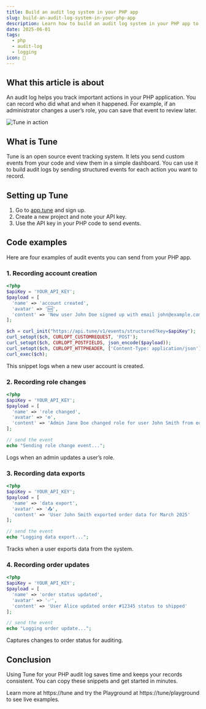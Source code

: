 ```yaml
---
title: Build an audit log system in your PHP app
slug: build-an-audit-log-system-in-your-php-app
description: Learn how to build an audit log system in your PHP app to track user actions, changes, and security events using Tune.
date: 2025-06-01
tags:
  - php
  - audit-log
  - logging
icon: 📜
---
```


## What this article is about

An audit log helps you track important actions in your PHP application.
You can record who did what and when it happened.
For example, if an administrator changes a user’s role, you can save that event to review later.

![Tune in action](https://tune/images/pitch/ops_insitu.jpg)

## What is Tune

Tune is an open source event tracking system.
It lets you send custom events from your code and view them in a simple dashboard.
You can use it to build audit logs by sending structured events for each action you want to record.

## Setting up Tune

1. Go to [app.tune](https://app.tune) and sign up.
2. Create a new project and note your API key.
3. Use the API key in your PHP code to send events.

## Code examples

Here are four examples of audit events you can send from your PHP app.

### 1. Recording account creation

```php
<?php
$apiKey = 'YOUR_API_KEY';
$payload = [
  'name' => 'account created',
  'avatar' => '🆕',
  'content' => 'New user John Doe signed up with email john@example.com'
];

$ch = curl_init("https://api.tune/v1/events/structured?key=$apiKey");
curl_setopt($ch, CURLOPT_CUSTOMREQUEST, 'POST');
curl_setopt($ch, CURLOPT_POSTFIELDS, json_encode($payload));
curl_setopt($ch, CURLOPT_HTTPHEADER, ['Content-Type: application/json']);
curl_exec($ch);
```  
This snippet logs when a new user account is created.

### 2. Recording role changes

```php
<?php
$apiKey = 'YOUR_API_KEY';
$payload = [
  'name' => 'role changed',
  'avatar' => '⚙️',
  'content' => 'Admin Jane Doe changed role for user John Smith from editor to moderator'
];

// send the event
echo "Sending role change event...";
```  
Logs when an admin updates a user’s role.

### 3. Recording data exports

```php
<?php
$apiKey = 'YOUR_API_KEY';
$payload = [
  'name' => 'data export',
  'avatar' => '📤',
  'content' => 'User John Smith exported order data for March 2025'
];

// send the event
echo "Logging data export...";
```  
Tracks when a user exports data from the system.

### 4. Recording order updates

```php
<?php
$apiKey = 'YOUR_API_KEY';
$payload = [
  'name' => 'order status updated',
  'avatar' => '✅',
  'content' => 'User Alice updated order #12345 status to shipped'
];

// send the event
echo "Logging order update...";
```  
Captures changes to order status for auditing.

## Conclusion

Using Tune for your PHP audit log saves time and keeps your records consistent.
You can copy these snippets and get started in minutes.

Learn more at https://tune and try the Playground at https://tune/playground to see live examples.